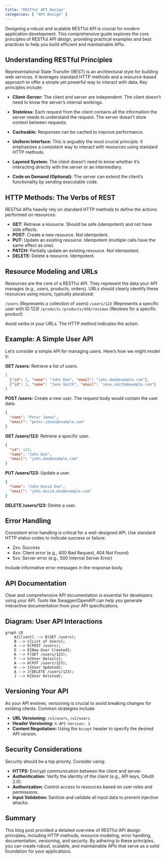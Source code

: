 ```yaml
---
title: "RESTful API Design"
categories: [ "API Design" ]
---
```


Designing a robust and scalable RESTful API is crucial for modern application development. This comprehensive guide explores the core principles of RESTful API design, providing practical examples and best practices to help you build efficient and maintainable APIs.

## Understanding RESTful Principles

Representational State Transfer (REST) is an architectural style for building web services. It leverages standard HTTP methods and a resource-based approach to offer a simple yet powerful way to interact with data. Key principles include:

-   **Client-Server:** The client and server are independent. The client doesn't need to know the server's internal workings.

-   **Stateless:** Each request from the client contains all the information the server needs to understand the request. The server doesn't store context between requests.

-   **Cacheable:** Responses can be cached to improve performance.

-   **Uniform Interface:** This is arguably the most crucial principle. It emphasizes a consistent way to interact with resources using standard HTTP methods.

-   **Layered System:** The client doesn't need to know whether it's interacting directly with the server or an intermediary.

-   **Code on Demand (Optional):** The server can extend the client's functionality by sending executable code.

## HTTP Methods: The Verbs of REST

RESTful APIs heavily rely on standard HTTP methods to define the actions performed on resources:

-   **GET:** Retrieve a resource. Should be safe (idempotent) and not have side effects.
-   **POST:** Create a new resource. Not idempotent.
-   **PUT:** Update an existing resource. Idempotent (multiple calls have the same effect as one).
-   **PATCH:** Partially update an existing resource. Not idempotent.
-   **DELETE:** Delete a resource. Idempotent.

## Resource Modeling and URLs

Resources are the core of a RESTful API. They represent the data your API manages (e.g., users, products, orders). URLs should clearly identify these resources using nouns, typically pluralized:

`/users` (Represents a collection of users) `/users/123` (Represents a specific user with ID 123) `/products` `/products/456/reviews` (Reviews for a specific product)

Avoid verbs in your URLs. The HTTP method indicates the action.

## Example: A Simple User API

Let's consider a simple API for managing users. Here's how we might model it:

**GET /users:** Retrieve a list of users.

``` json
[
  {"id": 1, "name": "John Doe", "email": "john.doe@example.com"},
  {"id": 2, "name": "Jane Smith", "email": "jane.smith@example.com"}
]
```

**POST /users:** Create a new user. The request body would contain the user data:

``` json
{
  "name": "Peter Jones",
  "email": "peter.jones@example.com"
}
```

**GET /users/123:** Retrieve a specific user.

``` json
{
  "id": 123,
  "name": "John Doe",
  "email": "john.doe@example.com"
}
```

**PUT /users/123:** Update a user.

``` json
{
  "name": "John David Doe",
  "email": "john.david.doe@example.com"
}
```

**DELETE /users/123:** Delete a user.

## Error Handling

Consistent error handling is critical for a well-designed API. Use standard HTTP status codes to indicate success or failure:

-   2xx: Success
-   4xx: Client error (e.g., 400 Bad Request, 404 Not Found)
-   5xx: Server error (e.g., 500 Internal Server Error)

Include informative error messages in the response body.

## API Documentation

Clear and comprehensive API documentation is essential for developers using your API. Tools like Swagger/OpenAPI can help you generate interactive documentation from your API specifications.

## Diagram: User API Interactions

```mermaid
graph LR
    A[Client] --> B(GET /users);
    B --> C{List of Users};
    A --> D(POST /users);
    D --> E{New User Created};
    A --> F(GET /users/123);
    F --> G{User Details};
    A --> H(PUT /users/123);
    H --> I{User Updated};
    A --> J(DELETE /users/123);
    J --> K{User Deleted};
```

## Versioning Your API

As your API evolves, versioning is crucial to avoid breaking changes for existing clients. Common strategies include:

-   **URL Versioning:** `/v1/users`, `/v2/users`
-   **Header Versioning:** `X-API-Version: 1`
-   **Content Negotiation:** Using the `Accept` header to specify the desired API version.

## Security Considerations

Security should be a top priority. Consider using:

-   **HTTPS:** Encrypt communication between the client and server.
-   **Authentication:** Verify the identity of the client (e.g., API keys, OAuth 2.0).
-   **Authorization:** Control access to resources based on user roles and permissions.
-   **Input Validation:** Sanitize and validate all input data to prevent injection attacks.

## Summary

This blog post provided a detailed overview of RESTful API design principles, including HTTP methods, resource modeling, error handling, documentation, versioning, and security. By adhering to these principles, you can create robust, scalable, and maintainable APIs that serve as a solid foundation for your applications.